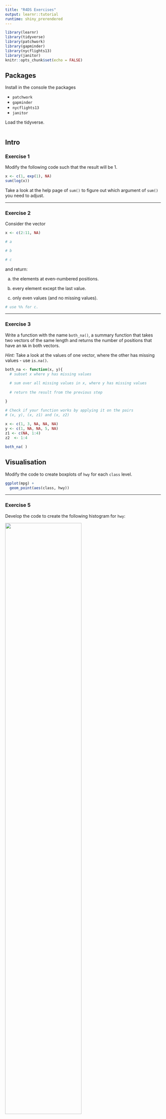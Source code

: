 ```yaml
---
title: "R4DS Exercises"
output: learnr::tutorial
runtime: shiny_prerendered
---
```


```r
library(learnr)
library(tidyverse)
library(patchwork)
library(gapminder)
library(nycflights13)
library(janitor)
knitr::opts_chunk$set(echo = FALSE)
```



## Packages

Install in the console the packages

+ `patchwork`
+ `gapminder`
+ `nycflights13`
+ `janitor`



Load the tidyverse.

```r


```

## Intro


### Exercise 1

Modify the following code such that the result will be 1.


```r
x <- c(1, exp(1), NA)
sum(log(x))
```

Take a look at the help page of `sum()` to figure out which argument of `sum()` you need to adjust.

----------------------------


### Exercise 2

Consider the vector

```r
x <- c(2:11, NA)

# a

# b

# c

```
and return:

a) the elements at even-numbered positions.

b) every element except the last value.

c) only even values (and no missing values).


```r
# use %% for c.
```


----------------------------


### Exercise 3

Write a function with the name `both_na()`, a summary function that takes two vectors of the same length and returns the number of positions that have an `NA` in both vectors.

_Hint:_ Take a look at the values of one vector, where the other has missing values - use `is.na()`.

```r
both_na <- function(x, y){
  # subset x where y has missing values
    
  # sum over all missing values in x, where y has missing values
  
  # return the result from the previous step 

}

# Check if your function works by applying it on the pairs 
# (x, y), (x, z1) and (x, z2)
 
x <- c(1, 3, NA, NA, NA)
y <- c(1, NA, NA, 5, NA)
z1 <- c(NA, 1:4)
z2  <- 1:4

both_na( )
```







## Visualisation





Modify the code to create boxplots of `hwy` for each `class` level.

```r
ggplot(mpg) + 
  geom_point(aes(class, hwy))
```







----------------------------

### Exercise 5

Develop the code to create the following histogram for `hwy`:

![](images/ex-5.png){width=70%}

```r

```



----------------------------


### Exercise 6

Change the bin width of the previous histogram to 2. Refer to the `geom_histogram()` help page for guidance.


```r

```







----------------------------

### Exercise 7


Use a scale function to adjust the ticks of the continuous y aesthetic, as shown in the following plot.

```r
p <- ggplot(mpg, aes(x = displ, y = hwy, color = drv)) +
  geom_point() 

p + (p +scale_y_continuous(breaks = seq(15, 40, by = 5)) )
```



```r
# complete the following code
ggplot(mpg, aes(x = displ, y = hwy, color = drv)) +
  geom_point()  + 
  
```





----------------------------

### Exercise 8



What is wrong with this code? Why aren't the points displayed in blue? 

```r
ggplot(data = mpg) + 
  geom_point(mapping = aes(x = displ, y = hwy, colour = "blue"))
```


Adjust the code such that the points will be displayed in blue.

```r
ggplot(data = mpg) + 
  geom_point(mapping = aes(x = displ, y = hwy, colour = "blue"))

```



----------------------------


### Exercise 9



Recreate the R code required to generate the following graphs.

```r
p1<- ggplot(mpg, aes(x = displ, y = hwy)) + geom_point(size = 2) + 
  geom_smooth(se=FALSE, linewidth = 2)
p3 <- ggplot(mpg, aes(x = displ, y = hwy)) +  geom_point(size = 2)  + geom_smooth(aes(group = drv), se=FALSE, linewidth = 2)  
p2<- ggplot(mpg, aes(x = displ, y = hwy, colour = drv)) + geom_point(size = 2) +
  geom_smooth(se=FALSE, linewidth = 2)
p4 <- ggplot(mpg, aes(x = displ, y = hwy)) + geom_point(aes(colour = drv), size = 2) +
  geom_smooth(se=FALSE, linewidth = 2)
(p1 | p4) / (p2 | p3)

```





```r
# top left
ggplot(mpg, aes(x = displ, y = hwy)) + 
   
# top right
ggplot(mpg, aes(x = displ, y = hwy)) + 
   
# bottom left
ggplot(mpg, aes(x = displ, y = hwy)) + 
   
# bottom right
ggplot(mpg, aes(x = displ, y = hwy)) + 
   
```



----------------------------

### Exercise 10

Make two scatterplots of `hwy` vs. `cyl`. For the second one,the `position` argument should be set equal to `'jitter'`. What is the effect?


```r
# the first scatterplot of hwy vs cyl with posi
ggplot(mpg, aes(x = cyl, y = hwy)) + 
  geom_point()

# the second scatterplot using a different position argument
ggplot(mpg, aes(x = cyl, y = hwy)) + 
  geom_point()

```



----------------------------


### Exercise 11


Use `geom_histogram()` to create a histogram of `hwy`, and incorporate the variable `drv` using the aesthetic `fill`. Then, plot the histogram so that the area of the bins integrates to 1.

```r
# complete the following code
ggplot(mpg) + 
  geom_histogram( )

```





----------------------------


## Data manipulation


Load the gapminder package.

```r


```




----------------------------

### Exercise 12

Think about at least two other ways to create:

```r
select(gapminder, country, continent)
```


```r
select( )
select( )

```



----------------------------


### Exercise 13



1. Find all observations after 1980 and a population size of less than 250000.

1. Find all observations from Djibouti or with a population size of less than 70000



```r
# 1. 
filter(gapminder, )
# 2.
filter(gapminder,  )
```







----------------------------


### Exercise 14


Use `|>` to 

1. Filter `gapminder` to observations from Africa in 1992, _then_ 

2. select the variables `country` and `lifeExp`, _then_ 

3. arrange the result so that the observations with the lowest life expectancy is on top.



```r

gapminder |> 
  filter( ) |>
  select( ) |>
  arrange( )
```



----------------------------

### Exercise 15

Use `group_by()` to calculate the average life expectancy for each __year__, and then create a line plot showing the results with different colors for each __continent__.



```r
gapminder |> 
  group_by( ) |>
  
```





----------------------------

Load the `nycflights13` package:

```r

```


Then take a look at the help file to get some information about the dataset:

```r
?flights
```




### Exercise 16



Find all flights that:
 
  1. had an arrival delay of two or more hours. 
```r

```

 1. departed in summer (July, August, and September) - use `dplyr::between()`.
```r

```


 1. arrived more than two hours late, but didn't leave late.  
```r

```

 1. were delayed by at least an hour, but made up over 30 minutes in flight.
```r

```

 
 1. departed between midnight and 6am (inclusive). 
```r

```



----------------------------


### Exercise 17

Find the 10 most delayed flights at departure.

```r

```





----------------------------


### Exercise 18


```r
not_canceled <- flights |>
  filter(!is.na(dep_delay), !is.na(arr_delay))

```


Define the variable 

```r
not_canceled <- flights |>
  filter(!is.na(dep_delay), !is.na(arr_delay))

```

containing all non-cancelled flights. Come up with another approach that will give you the same output as

```r
not_canceled |> count(tailnum, wt = distance)
```

without using `count()`.




```r
not_canceled |>

```



----------------------------


### Exercise 19

Which carrier has the worst delays? Decide if you consider arrival or departure delays.



```r
flights |>
  
  
```



----------------------------


### Exercise 20

Practice your `across()` skills:

1.  Compute the number of unique values in each column of `palmerpenguins::penguins`.

```r
# complete the following code
penguins |> 
  summarize(

      )
```

2.  Compute the maximum value of every numeric column in `ggplot2::mpg`.

```r
# complete the following code
mpg |> 
  summarize(

  )

```

3.  Group `ggplot2::diamonds` by  `color`. Then count the number of observations and compute the mean and standard deviation of each numeric column. Use appropriate column names for the output.

```r
# complete the following code
diamonds |> 
  group_by(color) |> 
  summarize(

      )

```



----------------------------


## Tidy data and Joins


### Exercise 21

Another dataset about the WHO global tuberculosis report is `table3`, which contains the following variables:

```r
table3
```

The rate column contains the values of two variables: case counts and population counts. We would like to snip it apart at the "/" character to create two columns `cases` and `population`. Try to do that by using `tidyr::separate()`.



```r
# complete the following code
table3 |> 

```


----------------------------


### Exercise 22

You already know the `gapminder` dataset. `country_codes` contains the country names and  [ISO 3166-1 codes](https://en.wikipedia.org/wiki/ISO_3166-1_alpha-3) for the countries contained in `gapminder`. Find the country codes for Guinea-Bissau, Nicaragua and Puerto Rico.

_Hint:_ Remember that there are repeated measures for each country, but the code remains constant over the years.



```r
# complete the following code
gapminder |> 
    filter( ) |>  
  
```


----------------------------


### Exercise 23


Imagine you have found the top 10 most popular destinations using this code:


```r
top_dest <- flights |>
  count(dest, sort = TRUE) |>
  head(10)
```


How can you find all flights to those destinations?

```r
# complete the following the code
top_dest |> 

```



----------------------------


### Exercise 24


In `flights` each plane is identified through it's tail number (`tailnum`). 
What do the tail numbers (in `flights`) that don't have a matching record in `planes` have in common? 

_Hint:_ `semi_join()` returns all rows with a match. You want the opposite. Take a look at all columns with `print()`



```r
# complete the following 
no_tail <- flights |>

# and then take a look at all columns of no_tail
print(no_tail, width = Inf)

```



## Data I/O



### Exercise 25

Use `read_csv()` to read in

```r
csv <- "
  fac_var
  a
  a
  b
  c
  b"
```

such that `fac_var` is a factor variable (not a character).




```r
read_csv(
  csv, 

)
```



----------------------------


### Exercise 26

Read in the file nyc_citibike_short.csv, which contains a shorted version of ncbd. Observe that the file contains some metadata at the top. Try to find an argument of `read_csv()`, which allows you to skip this information. 

_Hint:_ Take a look at the help to find an appropriate argument of `read_csv()`.


__Remark:__ A version of this file is available in the subfolder `data`.

```r
# adjust/complete the following code to get a proper output

```


----------------------------


### Exercise 27

Try again to read in nyc_citibike_short.csv while skipping the metadata. But this time just read in `tripduration` and `gender`




```r


```



----------------------------


### Exercise 28

Indexing the variable containing the start station id with the `$`-notation is not ideal due to the variable name. Try using `janitor::clean_names()` to choose "nicer" variable names.

_Hint:_ The names should be changed after the data has been read in. This is necessary if the full dataset has been overwritten in the previous exercise.



```r
# use your code from Exercise 26 to load again the complete dataset
nycb_short <- read_csv("data/nyc_citibike_short.csv", ...)

```


Use `janitor::clean_names()` to choose "nicer" variable names.

```r
# try using the :: for calling clean_names without loading the janitor package
nycb_short <- nycb_short |> 

# show the new variable names    
names(nycb_short)
```




----------------------------

### Exercise 29


Try to read the iris Google sheet. Compute as summary statistic the mean and standard deviation of each numeric variable - try to use `summarise_if()`. 
Write the result of `summarise_if()` (or `summarise()`) to the iris Google sheet. Use as name for the new sheet your name.



We first read the Google sheet with

```r
# google sheet id
iris_id <- "1NiKNOGnhCdxQWLY_lJYL-7EhHa76-Vx56PJfiIWm7os"
# read in the google sheet
iris_gs <- ...
  
```


```r
# compute the numerical summary
iris_sum <- iris_gs |> 
  
# and write it back to the iris Google sheet


```




